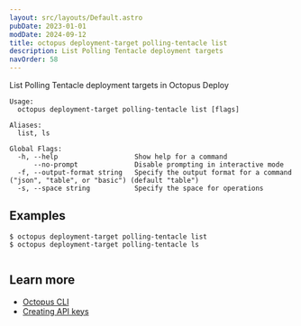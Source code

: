 ```yaml
---
layout: src/layouts/Default.astro
pubDate: 2023-01-01
modDate: 2024-09-12
title: octopus deployment-target polling-tentacle list
description: List Polling Tentacle deployment targets
navOrder: 58
---
```


List Polling Tentacle deployment targets in Octopus Deploy

```
Usage:
  octopus deployment-target polling-tentacle list [flags]

Aliases:
  list, ls

Global Flags:
  -h, --help                   Show help for a command
      --no-prompt              Disable prompting in interactive mode
  -f, --output-format string   Specify the output format for a command ("json", "table", or "basic") (default "table")
  -s, --space string           Specify the space for operations

```

## Examples

<SamplesInstance />

```
$ octopus deployment-target polling-tentacle list
$ octopus deployment-target polling-tentacle ls


```

## Learn more

- [Octopus CLI](/docs/octopus-rest-api/cli)
- [Creating API keys](/docs/octopus-rest-api/how-to-create-an-api-key)